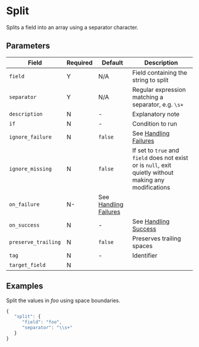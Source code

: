 # Split

<Synopsis>
Splits a field into an array using a separator character.
</Synopsis>

## Parameters

|Field|Required|Default|Description|
|---|---|---|---|
|`field`|Y|N/A|Field containing the string to split|
|`separator`|Y|N/A|Regular expression matching a separator, e.g. `\s+`|
|`description`|N|-|Explanatory note|
|`if`|N|-|Condition to run|
|`ignore_failure`|N|`false`|See [Handling Failures](../handling-failures.mdx)|
|`ignore_missing`|N|`false`|If set to `true` and `field` does not exist or is `null`, exit quietly without making any modifications|
|`on_failure`|N-|See [Handling Failures](../handling-failures.mdx)|
|`on_success`|N|-|See [Handling Success](../handling-success.mdx)|
|`preserve_trailing`|N|`false`|Preserves trailing spaces|
|`tag`|N|-|Identifier|
|`target_field`|N|||

## Examples

Split the values in _foo_ using space boundaries.

```js
{
   "split": {
      "field": "foo",
      "separator": "\\s+"
   }
}
```

